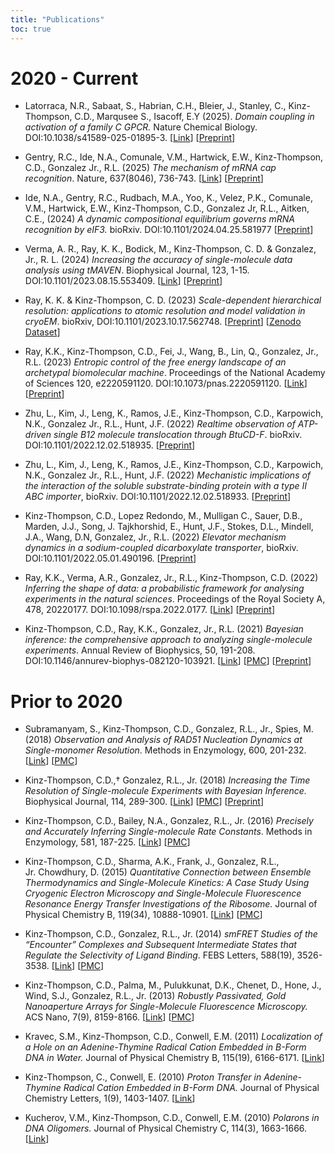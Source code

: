 ```yaml
---
title: "Publications"
toc: true
---
```



# 2020 - Current

* Latorraca, N.R., Sabaat, S., Habrian, C.H., Bleier, J., Stanley, C., Kinz-Thompson, C.D., Marqusee S., Isacoff, E.Y (2025). *Domain coupling in activation of a family C GPCR.* Nature Chemical Biology. DOI:10.1038/s41589-025-01895-3.
\[[Link](https://www.nature.com/articles/s41589-025-01895-3)]
\[[Preprint](https://www.biorxiv.org/content/10.1101/2024.02.28.582567v1)]

* Gentry, R.C., Ide, N.A., Comunale, V.M., Hartwick, E.W., Kinz-Thompson, C.D., Gonzalez Jr., R.L. (2025) *The mechanism of mRNA cap recognition*. Nature, 637(8046), 736-743.
\[[Link](https://www.nature.com/articles/s41586-024-08304-0)]
\[[Preprint](https://www.biorxiv.org/content/10.1101/2023.11.15.567265v1)\]

* Ide, N.A., Gentry, R.C., Rudbach, M.A., Yoo, K., Velez, P.K., Comunale, V.M., Hartwick, E.W., Kinz-Thompson, C.D., Gonzalez Jr, R.L., Aitken, C.E., (2024) *A dynamic compositional equilibrium governs mRNA recognition by eIF3.* bioRxiv. DOI:10.1101/2024.04.25.581977
\[[Preprint](https://www.biorxiv.org/content/10.1101/2024.04.25.581977v1)\]

* Verma, A. R., Ray, K. K., Bodick, M., Kinz-Thompson, C. D. & Gonzalez, Jr., R. L. (2024) *Increasing the accuracy of single-molecule data analysis using tMAVEN*. Biophysical Journal, 123, 1-15. DOI:10.1101/2023.08.15.553409.
\[[Link](https://www.sciencedirect.com/science/article/pii/S0006349524000389)\]
\[[Preprint](https://www.biorxiv.org/content/10.1101/2023.08.15.553409v2)\]

* Ray, K. K. & Kinz-Thompson, C. D. (2023) *Scale-dependent hierarchical resolution: applications to atomic resolution and model validation in cryoEM*. bioRxiv, DOI:10.1101/2023.10.17.562748.
\[[Preprint](https://www.biorxiv.org/content/10.1101/2023.10.17.562748v1)\]
\[[Zenodo Dataset](https://zenodo.org/records/10011336)\]

* Ray, K.K., Kinz-Thompson, C.D., Fei, J., Wang, B., Lin, Q., Gonzalez, Jr., R.L. (2023) *Entropic control of the free energy landscape of an archetypal biomolecular machine*. Proceedings of the National Academy of Sciences 120, e2220591120. DOI:10.1073/pnas.2220591120.
\[[Link](https://www.pnas.org/doi/10.1073/pnas.2220591120)\]
\[[Preprint](https://www.biorxiv.org/content/10.1101/2022.10.03.510626v2)\]

* Zhu, L., Kim, J., Leng, K., Ramos, J.E., Kinz-Thompson, C.D., Karpowich, N.K., Gonzalez Jr., R.L., Hunt, J.F. (2022) *Realtime observation of ATP-driven single B12 molecule translocation through BtuCD-F*. bioRxiv. DOI:10.1101/2022.12.02.518935. 
\[[Preprint](https://www.biorxiv.org/content/10.1101/2022.12.02.518935v1)\]

* Zhu, L., Kim, J., Leng, K., Ramos, J.E., Kinz-Thompson, C.D., Karpowich, N.K., Gonzalez Jr., R.L., Hunt, J.F. (2022) *Mechanistic implications of the interaction of the soluble substrate-binding protein with a type II ABC importer*, bioRxiv. DOI:10.1101/2022.12.02.518933.
\[[Preprint](https://www.biorxiv.org/content/10.1101/2022.12.02.518933v1)\]

* Kinz-Thompson, C.D., Lopez Redondo, M., Mulligan C., Sauer, D.B., Marden, J.J., Song, J. Tajkhorshid, E., Hunt, J.F., Stokes, D.L., Mindell, J.A., Wang, D.N, Gonzalez, Jr., R.L. (2022) *Elevator mechanism dynamics in a sodium-coupled dicarboxylate transporter*, bioRxiv. DOI:10.1101/2022.05.01.490196.
\[[Preprint](https://www.biorxiv.org/content/10.1101/2022.05.01.490196v2)\]

* Ray, K.K., Verma, A.R., Gonzalez, Jr., R.L., Kinz-Thompson, C.D. (2022) *Inferring the shape of data: a probabilistic framework for analysing experiments in the natural sciences*. Proceedings of the Royal Society A, 478, 20220177. DOI:10.1098/rspa.2022.0177. 
\[[Link](https://royalsocietypublishing.org/doi/full/10.1098/rspa.2022.0177)\]
\[[Preprint](https://arxiv.org/abs/2109.12462)\]

* Kinz-Thompson, C.D., Ray, K.K., Gonzalez, Jr., R.L. (2021) *Bayesian inference: the comprehensive approach to analyzing single-molecule experiments*. Annual Review of Biophysics, 50, 191-208. DOI:10.1146/annurev-biophys-082120-103921.
\[[Link](https://www.annualreviews.org/doi/abs/10.1146/annurev-biophys-082120-103921)\]
\[[PMC](https://www.ncbi.nlm.nih.gov/pmc/articles/PMC8238404/)\]
\[[Preprint](https://www.biorxiv.org/content/10.1101/2020.10.23.353110v1)\]

# Prior to 2020

* Subramanyam, S., Kinz-Thompson, C.D., Gonzalez, R.L., Jr., Spies, M. (2018) *Observation and Analysis of RAD51 Nucleation Dynamics at Single-monomer Resolution*. Methods in Enzymology, 600, 201-232. \[[Link](https://www.sciencedirect.com/science/article/pii/S007668791730383X)\] \[[PMC](https://www.ncbi.nlm.nih.gov/pmc/articles/PMC6033278/)\]

* Kinz-Thompson, C.D.,† Gonzalez, R.L., Jr. (2018) *Increasing the Time Resolution of Single-molecule Experiments with Bayesian Inference.* Biophysical Journal, 114, 289-300. \[[Link](https://www.sciencedirect.com/science/article/pii/S0006349517349731)\] \[[PMC](https://www.ncbi.nlm.nih.gov/pmc/articles/PMC5984981/)\] \[[Preprint](https://www.biorxiv.org/content/10.1101/099648v3)\]

* Kinz-Thompson, C.D., Bailey, N.A., Gonzalez, R.L., Jr. (2016) *Precisely and Accurately Inferring Single-molecule Rate Constants*. Methods in Enzymology, 581, 187-225. \[[Link](https://www.ncbi.nlm.nih.gov/pmc/articles/PMC5746875/)\] \[[PMC](https://www.ncbi.nlm.nih.gov/pmc/articles/PMC5746875/)\]

* Kinz-Thompson, C.D., Sharma, A.K., Frank, J., Gonzalez, R.L., Jr. Chowdhury, D. (2015) *Quantitative Connection between Ensemble Thermodynamics and Single-Molecule Kinetics: A Case Study Using Cryogenic Electron Microscopy and Single-Molecule Fluorescence Resonance Energy Transfer Investigations of the Ribosome.* Journal of Physical Chemistry B, 119(34), 10888-10901. \[[Link](https://pubs.acs.org/doi/10.1021/jp5128805)\] \[[PMC](https://www.ncbi.nlm.nih.gov/pmc/articles/PMC4552622/)\]

* Kinz-Thompson, C.D., Gonzalez, R.L., Jr. (2014) *smFRET Studies of the “Encounter” Complexes and Subsequent Intermediate States that Regulate the Selectivity of Ligand Binding*. FEBS Letters, 588(19), 3526-3538. \[[Link](https://febs.onlinelibrary.wiley.com/doi/10.1016/j.febslet.2014.07.013)\] \[[PMC](https://www.ncbi.nlm.nih.gov/pmc/articles/PMC4779314/)\]

* Kinz-Thompson, C.D., Palma, M., Pulukkunat, D.K., Chenet, D., Hone, J., Wind, S.J., Gonzalez, R.L., Jr. (2013) *Robustly Passivated, Gold Nanoaperture Arrays for Single-Molecule Fluorescence Microscopy.* ACS Nano, 7(9), 8159-8166. \[[Link](https://pubs.acs.org/doi/10.1021/nn403447s)\] \[[PMC](https://www.ncbi.nlm.nih.gov/pmc/articles/PMC4748375/)\]

* Kravec, S.M., Kinz-Thompson, C.D., Conwell, E.M. (2011) *Localization of a Hole on an Adenine-Thymine Radical Cation Embedded in B-Form DNA in Water.* Journal of Physical Chemistry B, 115(19), 6166-6171. \[[Link](https://pubs.acs.org/doi/10.1021/jp110062y)\]

* Kinz-Thompson, C., Conwell, E. (2010) *Proton Transfer in Adenine-Thymine Radical Cation Embedded in B-Form DNA. *Journal of Physical Chemistry Letters, 1(9), 1403-1407. \[[Link](https://pubs.acs.org/doi/10.1021/jz100214h)\]

* Kucherov, V.M., Kinz-Thompson, C.D., Conwell, E.M. (2010) *Polarons in DNA Oligomers.* Journal of Physical Chemistry C, 114(3), 1663-1666. \[[Link](https://pubs.acs.org/doi/10.1021/jp908809t)\]
